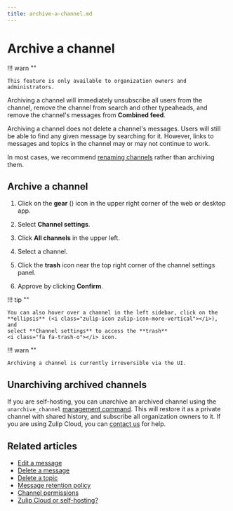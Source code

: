 ```yaml
---
title: archive-a-channel.md
---
```


# Archive a channel


!!! warn ""

    This feature is only available to organization owners and administrators.




Archiving a channel will immediately unsubscribe all users from the channel,
remove the channel from search and other typeaheads, and remove the channel's
messages from **Combined feed**.

Archiving a channel does not delete a channel's messages. Users will still be
able to find any given message by searching for it. However, links to
messages and topics in the channel may or may not continue to work.

In most cases, we recommend [renaming channels](/help/rename-a-channel) rather
than archiving them.

## Archive a channel

<Tabs>
<TabItem label="desktop-web">

1. Click on the **gear** (<i class="zulip-icon zulip-icon-gear"></i>) icon in
   the upper right corner of the web or desktop app.

1. Select <i class="zulip-icon zulip-icon-hash"></i> **Channel settings**.

1. Click **All channels** in the upper left.



1. Select a channel.

1. Click the **trash** <i class="fa fa-trash-o"></i> icon near the top right
   corner of the channel settings panel.

1. Approve by clicking **Confirm**.

!!! tip ""

    You can also hover over a channel in the left sidebar, click on the
    **ellipsis** (<i class="zulip-icon zulip-icon-more-vertical"></i>), and
    select **Channel settings** to access the **trash**
    <i class="fa fa-trash-o"></i> icon.

</TabItem>
</Tabs>

!!! warn ""

    Archiving a channel is currently irreversible via the UI.

## Unarchiving archived channels

If you are self-hosting, you can unarchive an archived channel using the
`unarchive_channel` [management command][management-command]. This will restore
it as a private channel with shared history, and subscribe all organization
owners to it. If you are using Zulip Cloud, you can [contact us](/help/contact-support)
for help.

[management-command]:
https://zulip.readthedocs.io/en/latest/production/management-commands.html#other-useful-manage-py-commands

## Related articles

* [Edit a message](/help/edit-a-message)
* [Delete a message](/help/delete-a-message)
* [Delete a topic](/help/delete-a-topic)
* [Message retention policy](/help/message-retention-policy)
* [Channel permissions](/help/channel-permissions)
* [Zulip Cloud or self-hosting?](/help/zulip-cloud-or-self-hosting)


